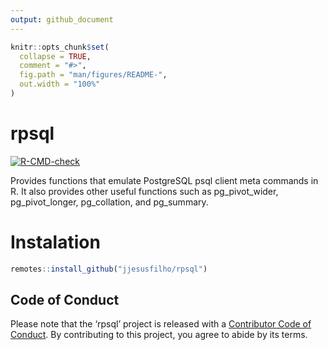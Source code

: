 ```yaml
---
output: github_document
---
```


<!-- README.md is generated from README.Rmd. Please edit that file -->

```r
knitr::opts_chunk$set(
  collapse = TRUE,
  comment = "#>",
  fig.path = "man/figures/README-",
  out.width = "100%"
)
```

# rpsql

<!-- badges: start -->
[![R-CMD-check](https://github.com/jjesusfilho/rpsql/workflows/R-CMD-check/badge.svg)](https://github.com/jjesusfilho/rpsql/actions)
<!-- badges: end -->

Provides functions that emulate PostgreSQL psql client meta commands in R. It also provides other useful functions such as pg_pivot_wider, pg_pivot_longer, pg_collation, and pg_summary.

# Instalation

```r
remotes::install_github("jjesusfilho/rpsql")
```


## Code of Conduct
Please note that the 'rpsql' project is released with a
[Contributor Code of Conduct](CODE_OF_CONDUCT.md).
By contributing to this project, you agree to abide by its terms.
